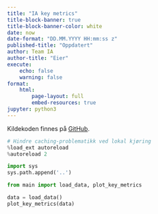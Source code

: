 ```yaml
---
title: "IA key metrics"
title-block-banner: true
title-block-banner-color: white
date: now
date-format: "DD.MM.YYYY HH:mm:ss z"
published-title: "Oppdatert"
author: Team IA
author-title: "Eier"
execute:
    echo: false
    warning: false
format:
    html:
        page-layout: full
        embed-resources: true
jupyter: python3
---
```


Kildekoden finnes på [GitHub](https://github.com/navikt/ia-datafortelling).

```python
# Hindre caching-problematikk ved lokal kjøring
%load_ext autoreload
%autoreload 2

import sys
sys.path.append('..')

from main import load_data, plot_key_metrics

data = load_data()
plot_key_metrics(data)
```
